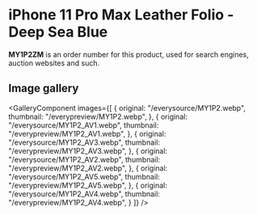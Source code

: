 
# iPhone 11 Pro Max Leather Folio - Deep Sea Blue

<Callout type='info' emoji='👉🏻'>**MY1P2ZM** is an order number for this product, used for search engines, auction websites and such.</Callout>

## Image gallery

<GalleryComponent
    images={[
      {
        original: "/everysource/MY1P2.webp",
        thumbnail: "/everypreview/MY1P2.webp",
      },
      {
        original: "/everysource/MY1P2_AV1.webp",
        thumbnail: "/everypreview/MY1P2_AV1.webp",
      },
      {
        original: "/everysource/MY1P2_AV3.webp",
        thumbnail: "/everypreview/MY1P2_AV3.webp",
      },
      {
        original: "/everysource/MY1P2_AV2.webp",
        thumbnail: "/everypreview/MY1P2_AV2.webp",
      },
      {
        original: "/everysource/MY1P2_AV5.webp",
        thumbnail: "/everypreview/MY1P2_AV5.webp",
      },
      {
        original: "/everysource/MY1P2_AV4.webp",
        thumbnail: "/everypreview/MY1P2_AV4.webp",
      }
    ]}
  />
